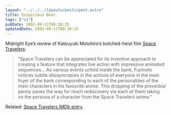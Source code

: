 ```yaml
---
layout: "../../../layouts/posts/post.astro"
title: Suspicious Bear
tags: ["v1"]
pubDate: 2002-09-11T00:38:25
updatedDate: 2002-09-11T00:38:25
---
```


Midnight Eye&#8217;s review of Katsuyuki Motohiro&#8217;s botched-heist film [Space Travelers][1]:

> &#8220;Space Travelers can be appreciated for its inventive approach to creating a feature that integrates live action with impressive animated sequences&#8230; As various events unfold inside the bank, Fujimoto notices subtle idiosyncrasies in the actions of everyone in the main foyer of the bank corresponding to each of the personalities of the main characters in his favourite anime. This dropping of the proverbial penny paves the way for much rediscovery via each of them taking on the persona of a character from the Space Travelers anime.&#8221;

Related: [Space Travelers IMDb entry][2].

[1]: http://www.midnighteye.com/reviews/spactrav.shtml "Midnight Eye: Space Travelers review"
[2]: http://uk.imdb.com/Title?0243573 "IMDb: Space Travelers entry"
